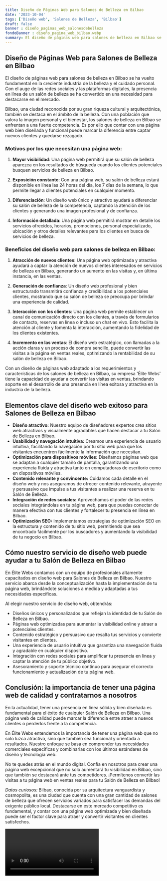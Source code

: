 ```yaml
---
title: Diseño de Páginas Web para Salones de Belleza en Bilbao
date: '2023-10-04'
tags: ['Diseño web', 'Salones de Belleza', 'Bilbao']
draft: false
banner : diseño_paginas_web_salonesdebelleza
fondoBanner : diseño_pagina_web_bilbao.webp
summary: El diseño de páginas web para salones de belleza en Bilbao se ha vuelto fundamental en la creciente industria de la belleza y el cuidado personal. Con el auge de las redes sociales y las plataformas digitales, la presencia en línea de un salón de belleza se ha convertido en una necesidad para destacarse en el mercado.
---
```


## Diseño de Páginas Web para Salones de Belleza en Bilbao

El diseño de páginas web para salones de belleza en Bilbao se ha vuelto fundamental en la creciente industria de la belleza y el cuidado personal. Con el auge de las redes sociales y las plataformas digitales, la presencia en línea de un salón de belleza se ha convertido en una necesidad para destacarse en el mercado.

Bilbao, una ciudad reconocida por su gran riqueza cultural y arquitectónica, también se destaca en el ámbito de la belleza. Con una población que valora la imagen personal y el bienestar, los salones de belleza en Bilbao se enfrentan a una fuerte competencia. Es por ello que contar con una página web bien diseñada y funcional puede marcar la diferencia entre captar nuevos clientes y quedarse rezagado.

### Motivos por los que necesitan una página web:

1. **Mayor visibilidad**: Una página web permitirá que su salón de belleza aparezca en los resultados de búsqueda cuando los clientes potenciales busquen servicios de belleza en Bilbao.

2. **Exposición constante**: Con una página web, su salón de belleza estará disponible en línea las 24 horas del día, los 7 días de la semana, lo que permite llegar a clientes potenciales en cualquier momento.

3. **Diferenciación**: Un diseño web único y atractivo ayudará a diferenciar su salón de belleza de la competencia, captando la atención de los clientes y generando una imagen profesional y de confianza.

4. **Información detallada**: Una página web permitirá mostrar en detalle los servicios ofrecidos, horarios, promociones, personal especializado, ubicación y otros detalles relevantes para los clientes en busca de servicios de belleza.

### Beneficios del diseño web para salones de belleza en Bilbao:

1. **Atracción de nuevos clientes**: Una página web optimizada y atractiva ayudará a captar la atención de nuevos clientes interesados en servicios de belleza en Bilbao, generando un aumento en las visitas y, en última instancia, en las ventas.

2. **Generación de confianza**: Un diseño web profesional y bien estructurado transmitirá confianza y credibilidad a los potenciales clientes, mostrando que su salón de belleza se preocupa por brindar una experiencia de calidad.

3. **Interacción con los clientes**: Una página web permite establecer un canal de comunicación directo con los clientes, a través de formularios de contacto, reservas en línea o incluso un chat en vivo. Esto facilita la atención al cliente y fomenta la interacción, aumentando la fidelidad de los clientes existentes.

4. **Incremento en las ventas**: El diseño web estratégico, con llamadas a la acción claras y un proceso de compra sencillo, puede convertir las visitas a la página en ventas reales, optimizando la rentabilidad de su salón de belleza en Bilbao.

Con un diseño de páginas web adaptado a los requerimientos y características de los salones de belleza en Bilbao, su empresa 'Élite Webs' tiene la capacidad de ayudar a convertir las visitas en ventas, brindando soporte en el desarrollo de una presencia en línea exitosa y atractiva en la industria de la belleza.

<GifSeo />

<Cta />

## Elementos clave del diseño web exitoso para Salones de Belleza en Bilbao

- **Diseño atractivo:** Nuestro equipo de diseñadores expertos crea sitios web atractivos y visualmente agradables que hacen destacar a tu Salón de Belleza en Bilbao. 
- **Usabilidad y navegación intuitiva:** Creamos una experiencia de usuario intuitiva, facilitando la navegación por tu sitio web para que los visitantes encuentren fácilmente la información que necesitan.
- **Optimización para dispositivos móviles:** Diseñamos páginas web que se adaptan a cualquier tamaño de pantalla, garantizando una experiencia fluida y atractiva tanto en computadoras de escritorio como en dispositivos móviles.
- **Contenido relevante y convincente:** Cuidamos cada detalle en el diseño web y nos aseguramos de ofrecer contenido relevante, atrayente y persuasivo que impulse a tus visitantes a realizar una reserva en tu Salón de Belleza.
- **Integración de redes sociales:** Aprovechamos el poder de las redes sociales integrándolas en tu página web, para que puedas conectar de manera efectiva con tus clientes y fortalecer tu presencia en línea en Bilbao.
- **Optimización SEO:** Implementamos estrategias de optimización SEO en la estructura y contenido de tu sitio web, permitiendo que sea encontrado fácilmente por los buscadores y aumentando la visibilidad de tu negocio en Bilbao.

## Cómo nuestro servicio de diseño web puede ayudar a tu Salón de Belleza en Bilbao

En Élite Webs contamos con un equipo de profesionales altamente capacitados en diseño web para Salones de Belleza en Bilbao. Nuestro servicio abarca desde la conceptualización hasta la implementación de tu página web, brindándote soluciones a medida y adaptadas a tus necesidades específicas.

Al elegir nuestro servicio de diseño web, obtendrás:

- Diseños únicos y personalizados que reflejan la identidad de tu Salón de Belleza en Bilbao.
- Páginas web optimizadas para aumentar la visibilidad online y atraer a potenciales clientes.
- Contenido estratégico y persuasivo que resalta tus servicios y convierte visitantes en clientes.
- Una experiencia de usuario intuitiva que garantiza una navegación fluida y agradable en cualquier dispositivo.
- Integración con redes sociales para amplificar tu presencia en línea y captar la atención de tu público objetivo.
- Asesoramiento y soporte técnico continuo para asegurar el correcto funcionamiento y actualización de tu página web.

## Conclusión: la importancia de tener una página web de calidad y contratarnos a nosotros

En la actualidad, tener una presencia en línea sólida y bien diseñada es fundamental para el éxito de cualquier Salón de Belleza en Bilbao. Una página web de calidad puede marcar la diferencia entre atraer a nuevos clientes o perderlos frente a la competencia.

En Élite Webs entendemos la importancia de tener una página web que no solo luzca atractiva, sino que también sea funcional y orientada a resultados. Nuestro enfoque se basa en comprender tus necesidades comerciales específicas y combinarlas con los últimos estándares de diseño y tecnología web.

No te quedes atrás en el mundo digital. Confía en nosotros para crear una página web excepcional que no solo aumentará tu visibilidad en Bilbao, sino que también se destacará ante tus competidores. ¡Permítenos convertir las visitas a tu página web en ventas reales para tu Salón de Belleza en Bilbao!

*Datos curiosos:* Bilbao, conocida por su arquitectura vanguardista y cosmopolita, es una ciudad que cuenta con una gran cantidad de salones de belleza que ofrecen servicios variados para satisfacer las demandas del exigente público local. Destacarse en este mercado competitivo es fundamental, y contar con una página web optimizada y bien diseñada puede ser el factor clave para atraer y convertir visitantes en clientes satisfechos.

<Video />

<CtaBot job='Salones de Belleza' city='Bilbao'/>

<Gmaps query='Bilbao+españa+maps' />